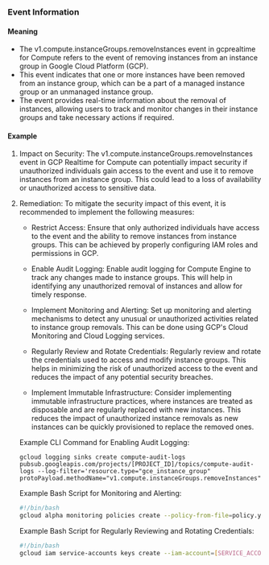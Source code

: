 
### Event Information

#### Meaning

- The v1.compute.instanceGroups.removeInstances event in gcprealtime for Compute refers to the event of removing instances from an instance group in Google Cloud Platform (GCP).
- This event indicates that one or more instances have been removed from an instance group, which can be a part of a managed instance group or an unmanaged instance group.
- The event provides real-time information about the removal of instances, allowing users to track and monitor changes in their instance groups and take necessary actions if required.

#### Example

1. Impact on Security: The v1.compute.instanceGroups.removeInstances event in GCP Realtime for Compute can potentially impact security if unauthorized individuals gain access to the event and use it to remove instances from an instance group. This could lead to a loss of availability or unauthorized access to sensitive data.

2. Remediation: To mitigate the security impact of this event, it is recommended to implement the following measures:

   - Restrict Access: Ensure that only authorized individuals have access to the event and the ability to remove instances from instance groups. This can be achieved by properly configuring IAM roles and permissions in GCP.

   - Enable Audit Logging: Enable audit logging for Compute Engine to track any changes made to instance groups. This will help in identifying any unauthorized removal of instances and allow for timely response.

   - Implement Monitoring and Alerting: Set up monitoring and alerting mechanisms to detect any unusual or unauthorized activities related to instance group removals. This can be done using GCP's Cloud Monitoring and Cloud Logging services.

   - Regularly Review and Rotate Credentials: Regularly review and rotate the credentials used to access and modify instance groups. This helps in minimizing the risk of unauthorized access to the event and reduces the impact of any potential security breaches.

   - Implement Immutable Infrastructure: Consider implementing immutable infrastructure practices, where instances are treated as disposable and are regularly replaced with new instances. This reduces the impact of unauthorized instance removals as new instances can be quickly provisioned to replace the removed ones.

   Example CLI Command for Enabling Audit Logging:
   ```
   gcloud logging sinks create compute-audit-logs pubsub.googleapis.com/projects/[PROJECT_ID]/topics/compute-audit-logs --log-filter='resource.type="gce_instance_group" protoPayload.methodName="v1.compute.instanceGroups.removeInstances"'
   ```

   Example Bash Script for Monitoring and Alerting:
   ```bash
   #!/bin/bash
   gcloud alpha monitoring policies create --policy-from-file=policy.yaml
   ```

   Example Bash Script for Regularly Reviewing and Rotating Credentials:
   ```bash
   #!/bin/bash
   gcloud iam service-accounts keys create --iam-account=[SERVICE_ACCOUNT_EMAIL] [KEY_FILE_PATH]
   ```

